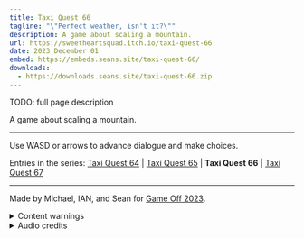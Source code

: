 ```yaml
---
title: Taxi Quest 66
tagline: "\"Perfect weather, isn't it?\""
description: A game about scaling a mountain.
url: https://sweetheartsquad.itch.io/taxi-quest-66
date: 2023 December 01
embed: https://embeds.seans.site/taxi-quest-66/
downloads:
  - https://downloads.seans.site/taxi-quest-66.zip
---
```


TODO: full page description



A game about scaling a mountain.

---

Use WASD or arrows to advance dialogue and make choices.

Entries in the series: [Taxi Quest 64](https://sweetheartsquad.itch.io/taxi-quest-64) | [Taxi Quest 65](https://sweetheartsquad.itch.io/taxi-quest-65) | **Taxi Quest 66** | [Taxi Quest 67](https://sweetheartsquad.itch.io/taxi-quest-67)

---

Made by Michael, IAN, and Sean for [Game Off 2023](https://itch.io/jam/game-off-2023).

<details>
<summary>Content warnings</summary>
Discussion of death, loss, disaster.
</details>

<details>
<summary>Audio credits</summary>

- [Footsteps](https://freesound.org/people/monte32/sounds/353799)
- [Rumble](https://freesound.org/people/newlocknew/sounds/658405/)
- [Car](https://freesound.org/people/kbnevel/sounds/119829/)
- [Windy trees](https://freesound.org/people/klankbeeld/sounds/172436/)
- [Wind](https://freesound.org/people/worthahep88/sounds/319211/)
- [Insects](https://freesound.org/people/Supersciri/sounds/246011/)

Music by IAN
</details>
